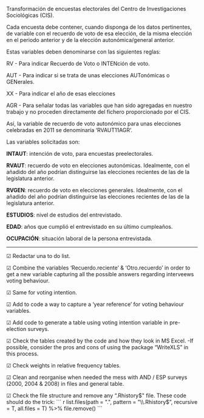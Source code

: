 Transformación de encuestas electorales del Centro de Investigaciones Sociológicas (CIS).

Cada encuesta debe contener, cuando disponga de los datos pertinentes, de variable con el recuerdo de voto de esa elección,
de la misma elección en el periodo anterior y de la elección autonómica/general anterior.

Estas variables deben denominarse con las siguientes reglas:

RV - Para indicar Recuerdo de Voto o INTENción de voto.

AUT - Para indicar si se trata de unas elecciones AUTonómicas o GENerales.

XX - Para indicar el año de esas elecciones

AGR - Para señalar todas las variables que han sido agregadas en nuestro trabajo y no proceden directamente del fichero proporcionado 
por el CIS.

Así, la variable de recuerdo de voto autonómico para unas elecciones celebradas en 2011 se denominaría 'RVAUT11AGR'.

Las variables solicitadas son:

**INTAUT**: intención de voto, para encuestas preelectorales.

**RVAUT**: recuerdo de voto en elecciones autonómicas. Idealmente, con el añadido del año podrían distinguirse las elecciones recientes de las de la legislatura anterior.

**RVGEN**: recuerdo de voto en elecciones generales. Idealmente, con el añadido del año podrían distinguirse las elecciones recientes de las de la legislatura anterior.

**ESTUDIOS**: nivel de estudios del entrevistado.

**EDAD**: años que cumplió el entrevistado en su último cumpleaños.

**OCUPACIÓN**: situación laboral de la persona entrevistada.

----
☑ Redactar una to do list.

☑ Combine the variables 'Recuerdo.reciente' & 'Otro.recuerdo' in order to get a new variable capturing all the possible answers regarding interveews voting behaviour.

☑ Same for voting intention.

☑ Add to code a way to capture a 'year reference' for voting behaviour variables.

☑ Add code to generate a table using voting intention variable in pre-election surveys.

☑ Check the tables created by the code and how they look in MS Excel.
    -If possible, consider the pros and cons of using the package "WriteXLS" in this process. 

☑ Check weights in relative frequency tables.

☑ Clean and reorganise when needed the mess with AND / ESP surveys (2000, 2004 & 2008) in files and general table.

☑ Check the file structure and remove any "\.Rhistory$" file. These code should do the trick:
    ``` r
    list.files(path = ".", pattern = "\\.Rhistory$", recursive = T, all.files = T) %>%
    file.remove()
    ```
